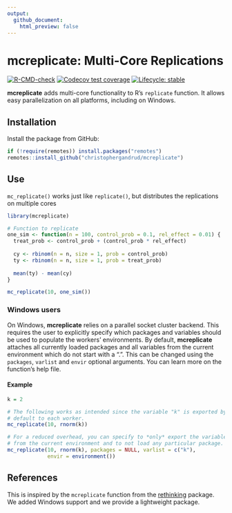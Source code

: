 ```yaml
---
output:
  github_document:
    html_preview: false
---
```


# mcreplicate: Multi-Core Replications

<!-- badges: start -->
[![R-CMD-check](https://github.com/christophergandrud/mcreplicate/workflows/R-CMD-check/badge.svg)](https://github.com/christophergandrud/mcreplicate/actions)
[![Codecov test coverage](https://codecov.io/gh/christophergandrud/mcreplicate/branch/main/graph/badge.svg)](https://codecov.io/gh/christophergandrud/mcreplicate?branch=main)
[![Lifecycle: stable](https://img.shields.io/badge/lifecycle-stable-brightgreen.svg)](https://lifecycle.r-lib.org/articles/stages.html#stable)
<!-- badges: end -->

**mcreplicate** adds multi-core functionality to R's `replicate` function. It allows easy parallelization on all platforms, including on Windows.


## Installation

Install the package from GitHub:

```r
if (!require(remotes)) install.packages("remotes")
remotes::install_github("christophergandrud/mcreplicate")
```

## Use

`mc_replicate()` works just like `replicate()`, but distributes the replications on multiple cores

```r
library(mcreplicate)

# Function to replicate
one_sim <- function(n = 100, control_prob = 0.1, rel_effect = 0.01) {
  treat_prob <- control_prob + (control_prob * rel_effect)
    
  cy <- rbinom(n = n, size = 1, prob = control_prob)
  ty <- rbinom(n = n, size = 1, prob = treat_prob)
  
  mean(ty) - mean(cy)
}

mc_replicate(10, one_sim())
```

### Windows users

On Windows, **mcreplicate** relies on a parallel socket cluster backend. This requires the user to explicitly specify which packages and variables should be used to populate the workers' environments. By default, **mcreplicate** attaches all currently loaded packages and all variables from the current environment which do not start with a ".". This can be changed using the `packages`, `varlist` and `envir` optional arguments. You can learn more on the function's help file.
 
#### Example

```r
k = 2

# The following works as intended since the variable "k" is exported by 
# default to each worker.
mc_replicate(10, rnorm(k))

# For a reduced overhead, you can specify to *only* export the variable "k" 
# from the current environment and to not load any particular package.
mc_replicate(10, rnorm(k), packages = NULL, varlist = c("k"), 
             envir = environment())
```
## References

This is inspired by the `mcreplicate` function from the [rethinking](https://github.com/rmcelreath/rethinking) package. We added Windows support and we provide a lightweight package.

